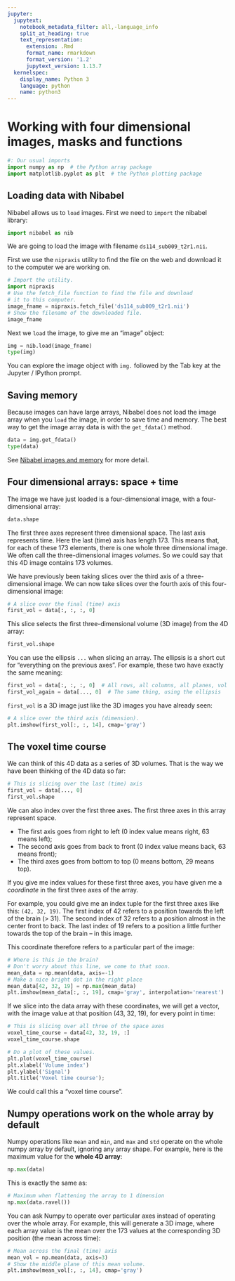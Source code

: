 ```yaml
---
jupyter:
  jupytext:
    notebook_metadata_filter: all,-language_info
    split_at_heading: true
    text_representation:
      extension: .Rmd
      format_name: rmarkdown
      format_version: '1.2'
      jupytext_version: 1.13.7
  kernelspec:
    display_name: Python 3
    language: python
    name: python3
---
```


# Working with four dimensional images, masks and functions

```python
#: Our usual imports
import numpy as np  # the Python array package
import matplotlib.pyplot as plt  # the Python plotting package
```

## Loading data with Nibabel

Nibabel allows us to `load` images. First we need to `import` the nibabel
library:

```python
import nibabel as nib
```

We are going to load the image with filename `ds114_sub009_t2r1.nii`.

First we use the `nipraxis` utility to find the file on the web and download
it to the computer we are working on.

```python
# Import the utility.
import nipraxis
# Use the fetch_file function to find the file and download
# it to this computer.
image_fname = nipraxis.fetch_file('ds114_sub009_t2r1.nii')
# Show the filename of the downloaded file.
image_fname
```

Next we `load` the image, to give me an “image” object:

```python
img = nib.load(image_fname)
type(img)
```

You can explore the image object with `img.` followed by the Tab key at the
Jupyter / IPython prompt.

## Saving memory

Because images can have large arrays, Nibabel does not load the image array
when you `load` the image, in order to save time and memory. The best way to
get the image array data is with the `get_fdata()` method.

```python
data = img.get_fdata()
type(data)
```

See [Nibabel images and
memory](https://nipy.org/nibabel/images_and_memory.html) for more detail.

## Four dimensional arrays: space + time

The image we have just loaded is a four-dimensional image, with a
four-dimensional array:

```python
data.shape
```

The first three axes represent three dimensional space. The last axis
represents time. Here the last (time) axis has length 173. This means that,
for each of these 173 elements, there is one whole three dimensional image. We
often call the three-dimensional images *volumes*. So we could say that this
4D image contains 173 volumes.

We have previously been taking slices over the third axis of a
three-dimensional image. We can now take slices over the fourth axis of this
four-dimensional image:

```python
# A slice over the final (time) axis
first_vol = data[:, :, :, 0]
```

This slice selects the first three-dimensional volume (3D image) from the 4D
array:

```python
first_vol.shape
```

You can use the ellipsis `...` when slicing an array. The ellipsis is a
short cut for “everything on the previous axes”. For example, these two have
exactly the same meaning:

```python
first_vol = data[:, :, :, 0]  # All rows, all columns, all planes, vol 0
first_vol_again = data[..., 0]  # The same thing, using the ellipsis
```

`first_vol` is a 3D image just like the 3D images you have already seen:

```python
# A slice over the third axis (dimension).
plt.imshow(first_vol[:, :, 14], cmap='gray')
```

## The voxel time course

We can think of this 4D data as a series of 3D volumes.  That is the way we
have been thinking of the 4D data so far:

```python
# This is slicing over the last (time) axis
first_vol = data[..., 0]
first_vol.shape
```

We can also index over the first three axes.  The first three axes in this
array represent space.

* The first axis goes from right to left (0 index value means right, 63 means
  left);
* The second axis goes from back to front (0 index value means back, 63 means
  front);
* The third axes goes from bottom to top (0 means bottom, 29 means top).

If you give me index values for these first three axes, you have given me a
*coordinate* in the first three axes of the array.

For example, you could give me an index tuple for the first three axes like
this: `(42, 32, 19)`.  The first index of 42 refers to a position towards
the left of the brain (> 31).  The second index of 32 refers to a position
almost in the center front to back.  The last index of 19 refers to a position
a little further towards the top of the brain – in this image.

This coordinate therefore refers to a particular part of the image:

```python
# Where is this in the brain?
# Don't worry about this line, we come to that soon.
mean_data = np.mean(data, axis=-1)
# Make a nice bright dot in the right place
mean_data[42, 32, 19] = np.max(mean_data)
plt.imshow(mean_data[:, :, 19], cmap='gray', interpolation='nearest')
```

If we slice into the data array with these coordinates, we will get a vector,
with the image value at that position (43, 32, 19), for every point in time:

```python
# This is slicing over all three of the space axes
voxel_time_course = data[42, 32, 19, :]
voxel_time_course.shape
```

```python
# Do a plot of these values.
plt.plot(voxel_time_course)
plt.xlabel('Volume index')
plt.ylabel('Signal')
plt.title('Voxel time course');
```

We could call this a “voxel time course”.

## Numpy operations work on the whole array by default

Numpy operations like `mean` and `min`, and `max` and `std` operate on the
whole numpy array by default, ignoring any array shape. For example, here is
the maximum value for the **whole 4D array**:

```python
np.max(data)
```

This is exactly the same as:

```python
# Maximum when flattening the array to 1 dimension
np.max(data.ravel())
```

You can ask Numpy to operate over particular axes instead of operating over
the whole array. For example, this will generate a 3D image, where each array
value is the mean over the 173 values at the corresponding 3D position (the
mean across time):

```python
# Mean across the final (time) axis
mean_vol = np.mean(data, axis=3)
# Show the middle plane of this mean volume.
plt.imshow(mean_vol[:, :, 14], cmap='gray')
```
